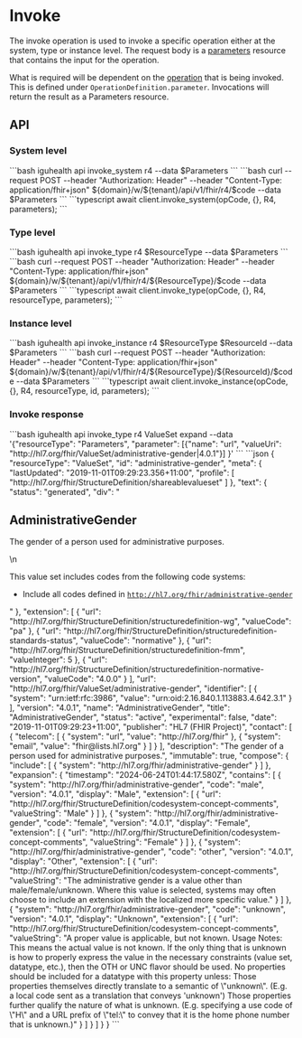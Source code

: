 
# Invoke

The invoke operation is used to invoke a specific operation either at the system, type or instance level. 
The request body is a [parameters](/documentation/Data_Model/R4/Parameters) resource that contains the input for the operation. 

What is required will be dependent on the [operation](/documentation/Data_Model/R4/OperationDefinition) that is being invoked.
This is defined under `OperationDefinition.parameter`.
Invocations will return the result as a Parameters resource.

## API

### System level

<Tabs>
  <TabItem value="cli" label="CLI">
```bash
iguhealth api invoke_system r4 --data $Parameters
```
  </TabItem>
  <TabItem value="curl" label="Curl">
```bash
 curl --request POST --header "Authorization: Header" --header "Content-Type: application/fhir+json" ${domain}/w/${tenant}/api/v1/fhir/r4/$code --data $Parameters
```
  </TabItem>
   <TabItem value="typescript" label="Typescript">
```typescript
await client.invoke_system(opCode, {}, R4, parameters);
```
   </TabItem>
</Tabs>

### Type level

<Tabs>
  <TabItem value="cli" label="CLI">
```bash
iguhealth api invoke_type r4 $ResourceType --data $Parameters
```
  </TabItem>
  <TabItem value="curl" label="Curl">
```bash
 curl --request POST --header "Authorization: Header" --header "Content-Type: application/fhir+json" ${domain}/w/${tenant}/api/v1/fhir/r4/${ResourceType}/$code --data $Parameters
```
  </TabItem>
   <TabItem value="typescript" label="Typescript">
```typescript
await client.invoke_type(opCode, {}, R4, resourceType, parameters);
```
   </TabItem>
</Tabs>

### Instance level

<Tabs>
  <TabItem value="cli" label="CLI">
```bash
iguhealth api invoke_instance r4 $ResourceType $ResourceId --data $Parameters
```
  </TabItem>
  <TabItem value="curl" label="Curl">
```bash
 curl --request POST --header "Authorization: Header" --header "Content-Type: application/fhir+json" ${domain}/w/${tenant}/api/v1/fhir/r4/${ResourceType}/${ResourceId}/$code --data $Parameters
```
  </TabItem>
   <TabItem value="typescript" label="Typescript">
```typescript
await client.invoke_instance(opCode, {}, R4, resourceType, id, parameters);
```
   </TabItem>
</Tabs>


### Invoke response

<Tabs>
<TabItem value="request" label="Request">
```bash
iguhealth api invoke_type r4 ValueSet expand --data '{"resourceType": "Parameters", "parameter": [{"name": "url", "valueUri": "http://hl7.org/fhir/ValueSet/administrative-gender|4.0.1"}] }'
```
</TabItem>
<TabItem value="response" label="Response">
```json
{
  "resourceType": "ValueSet",
  "id": "administrative-gender",
  "meta": {
    "lastUpdated": "2019-11-01T09:29:23.356+11:00",
    "profile": [
      "http://hl7.org/fhir/StructureDefinition/shareablevalueset"
    ]
  },
  "text": {
    "status": "generated",
    "div": "<div xmlns=\"http://www.w3.org/1999/xhtml\"><h2>AdministrativeGender</h2><div><p>The gender of a person used for administrative purposes.</p>\n</div><p>This value set includes codes from the following code systems:</p><ul><li>Include all codes defined in <a href=\"codesystem-administrative-gender.html\"><code>http://hl7.org/fhir/administrative-gender</code></a></li></ul></div>"
  },
  "extension": [
    {
      "url": "http://hl7.org/fhir/StructureDefinition/structuredefinition-wg",
      "valueCode": "pa"
    },
    {
      "url": "http://hl7.org/fhir/StructureDefinition/structuredefinition-standards-status",
      "valueCode": "normative"
    },
    {
      "url": "http://hl7.org/fhir/StructureDefinition/structuredefinition-fmm",
      "valueInteger": 5
    },
    {
      "url": "http://hl7.org/fhir/StructureDefinition/structuredefinition-normative-version",
      "valueCode": "4.0.0"
    }
  ],
  "url": "http://hl7.org/fhir/ValueSet/administrative-gender",
  "identifier": [
    {
      "system": "urn:ietf:rfc:3986",
      "value": "urn:oid:2.16.840.1.113883.4.642.3.1"
    }
  ],
  "version": "4.0.1",
  "name": "AdministrativeGender",
  "title": "AdministrativeGender",
  "status": "active",
  "experimental": false,
  "date": "2019-11-01T09:29:23+11:00",
  "publisher": "HL7 (FHIR Project)",
  "contact": [
    {
      "telecom": [
        {
          "system": "url",
          "value": "http://hl7.org/fhir"
        },
        {
          "system": "email",
          "value": "fhir@lists.hl7.org"
        }
      ]
    }
  ],
  "description": "The gender of a person used for administrative purposes.",
  "immutable": true,
  "compose": {
    "include": [
      {
        "system": "http://hl7.org/fhir/administrative-gender"
      }
    ]
  },
  "expansion": {
    "timestamp": "2024-06-24T01:44:17.580Z",
    "contains": [
      {
        "system": "http://hl7.org/fhir/administrative-gender",
        "code": "male",
        "version": "4.0.1",
        "display": "Male",
        "extension": [
          {
            "url": "http://hl7.org/fhir/StructureDefinition/codesystem-concept-comments",
            "valueString": "Male"
          }
        ]
      },
      {
        "system": "http://hl7.org/fhir/administrative-gender",
        "code": "female",
        "version": "4.0.1",
        "display": "Female",
        "extension": [
          {
            "url": "http://hl7.org/fhir/StructureDefinition/codesystem-concept-comments",
            "valueString": "Female"
          }
        ]
      },
      {
        "system": "http://hl7.org/fhir/administrative-gender",
        "code": "other",
        "version": "4.0.1",
        "display": "Other",
        "extension": [
          {
            "url": "http://hl7.org/fhir/StructureDefinition/codesystem-concept-comments",
            "valueString": "The administrative gender is a value other than male/female/unknown. Where this value is selected, systems may often choose to include an extension with the localized more specific value."
          }
        ]
      },
      {
        "system": "http://hl7.org/fhir/administrative-gender",
        "code": "unknown",
        "version": "4.0.1",
        "display": "Unknown",
        "extension": [
          {
            "url": "http://hl7.org/fhir/StructureDefinition/codesystem-concept-comments",
            "valueString": "A proper value is applicable, but not known.  Usage Notes: This means the actual value is not known. If the only thing that is unknown is how to properly express the value in the necessary constraints (value set, datatype, etc.), then the OTH or UNC flavor should be used. No properties should be included for a datatype with this property unless:  Those properties themselves directly translate to a semantic of \"unknown\". (E.g. a local code sent as a translation that conveys 'unknown') Those properties further qualify the nature of what is unknown. (E.g. specifying a use code of \"H\" and a URL prefix of \"tel:\" to convey that it is the home phone number that is unknown.)"
          }
        ]
      }
    ]
  }
}
```
</TabItem>
</Tabs>